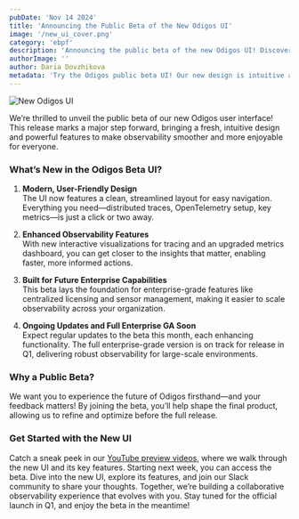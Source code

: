 ```yaml
---
pubDate: 'Nov 14 2024'
title: 'Announcing the Public Beta of the New Odigos UI'
image: '/new_ui_cover.png'
category: 'ebpf'
description: 'Announcing the public beta of the new Odigos UI! Discover our redesigned, user-friendly interface, packed with powerful features and interactive visualizations to enhance your observability experience. Join the beta to explore the new UI and shape its future with your feedback.'
authorImage: ''
author: Daria Dovzhikova
metadata: 'Try the Odigos public beta UI! Our new design is intuitive and feature-rich, offering streamlined observability with advanced tracing and metrics views. Join the beta today to experience the future of Odigos.'
---
```


![New Odigos UI](/images/blog/ChooseSource-selected.png)

We’re thrilled to unveil the public beta of our new Odigos user interface! This release marks a major step forward, bringing a fresh, intuitive design and powerful features to make observability smoother and more enjoyable for everyone.

### What’s New in the Odigos Beta UI?

1. **Modern, User-Friendly Design**  
   The UI now features a clean, streamlined layout for easy navigation. Everything you need—distributed traces, OpenTelemetry setup, key metrics—is just a click or two away.

2. **Enhanced Observability Features**  
   With new interactive visualizations for tracing and an upgraded metrics dashboard, you can get closer to the insights that matter, enabling faster, more informed actions.

3. **Built for Future Enterprise Capabilities**  
   This beta lays the foundation for enterprise-grade features like centralized licensing and sensor management, making it easier to scale observability across your organization.

4. **Ongoing Updates and Full Enterprise GA Soon**  
   Expect regular updates to the beta this month, each enhancing functionality. The full enterprise-grade version is on track for release in Q1, delivering robust observability for large-scale environments.

### Why a Public Beta?

We want you to experience the future of Odigos firsthand—and your feedback matters! By joining the beta, you’ll help shape the final product, allowing us to refine and optimize before the full release.

### Get Started with the New UI

Catch a sneak peek in our [YouTube preview videos](https://www.youtube.com/playlist?list=PLOfaXo6J0rS62r5CKelDNG7iIbQuVbs1a), where we walk through the new UI and its key features. Starting next week, you can access the beta. Dive into the new UI, explore its features, and join our Slack community to share your thoughts.
Together, we’re building a collaborative observability experience that evolves with you. Stay tuned for the official launch in Q1, and enjoy the beta in the meantime!